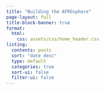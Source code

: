 ```yaml
---
title: "Building the AFROsphere"
page-layout: full
title-block-banner: true
format:
  html:
    css: assets/css/home_header.css
listing:
  contents: posts
  sort: "date desc"
  type: default
  categories: true
  sort-ui: false
  filter-ui: false
---
```

